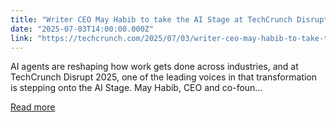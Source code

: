 ```yaml
---
title: "Writer CEO May Habib to take the AI Stage at TechCrunch Disrupt 2025"
date: "2025-07-03T14:00:00.000Z"
link: "https://techcrunch.com/2025/07/03/writer-ceo-may-habib-to-take-the-ai-stage-at-techcrunch-disrupt-2025/"
---
```


AI agents are reshaping how work gets done across industries, and at TechCrunch Disrupt 2025, one of the leading voices in that transformation is stepping onto the AI Stage. May Habib, CEO and co-foun...

[Read more](https://techcrunch.com/2025/07/03/writer-ceo-may-habib-to-take-the-ai-stage-at-techcrunch-disrupt-2025/)
